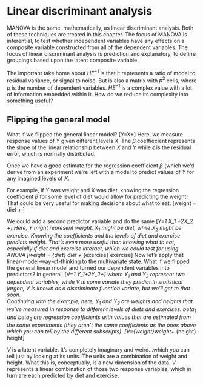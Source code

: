# Linear discriminant analysis {#lda}


MANOVA is the same, mathematically, as linear discriminant analysis. Both of these techniques are treated in this chapter. The focus of MANOVA is inferential, to test whether independent variables have any effects on a composite variable constructed from all of the dependent variables. The focus of linear discriminant analysis is prediction and explanatory, to define groupings based upon the latent composite variable.

The important take home about $HE^{-1}$ is that it represents a ratio of model to residual variance, or signal to noise. But is also a matrix with $p^2$ cells, where $p$ is the number of dependent variables. $HE^{-1}$ is a complex value with a lot of information embedded within it. How do we reduce its complexity into something useful?

## Flipping the general model

What if we flipped the general linear model? \[Y=\beta X+\epsilon\] Here, we measure response values of $Y$ given different levels $X$. The $\beta$ coeffiecient represents the slope of the linear relationship between $X$ and $Y$ while $\epsilon$ is the residual error, which is normally distributed. 

Once we have a good estimate for the regression coefficient $\beta$ (which we'd derive from an experiment we're left with a model to predict values of $Y$ for any imagined levels of $X$. 

For example, if $Y$ was weight and $X$ was diet, knowing the regression coefficient $\beta$ for some level of diet would allow for predicting the weight! That could be very useful for making decisions about what to eat. \[weight = \beta \times diet + \epsilon\]

We could add a second predictor variable and do the same \[Y=\beta_1 X_1 +\beta_2X_2 +\epsilon\] Here, $Y$ might represent weight, $X_1$ might be diet, while $X_2$ might be exercise. Knowing the coefficients and the levels of diet and exercise predicts weight. That's even more useful than knowing what to eat, especially if diet and exercise interact, which we could test for using ANOVA \[weight = \beta_{diet} \times diet + \beta_{exercise} \times exercise\] Now let's apply that linear-model-way-of-thinking to the multivariate state. What if we flipped the general linear model and turned our dependent variables into predictors? In general, \[V=\beta_1 Y_1+\beta_2Y_2+\epsilon\] where $Y_1$ and $Y_2$ represent two dependent variables, while $V$ is some variate they predict.In statistical jargon, $V$ is known as a discriminate function variate, but we'll get to that soon.  
Continuing with the example, here, $Y_1$ and $Y_2$ are weights and heights that we've measured in response to different levels of diets and exercises. $beta_1$ and $beta_2$ are regression coefficients with values that are estimated from the same experiments (they aren't the same coefficients as the ones above which you can tell by the different subscripts). \[V=\beta_{weight}\times weight+ \beta_{height} \times height\] 

$V$ is a latent variable. It's completely imaginary and weird...which you can tell just by looking at its units. The units are a combination of weight and height. What this is, conceptually, is a new dimension of the data. $V$ represents a linear combination of those two response variables, which in turn are each predicted by diet and exercise.